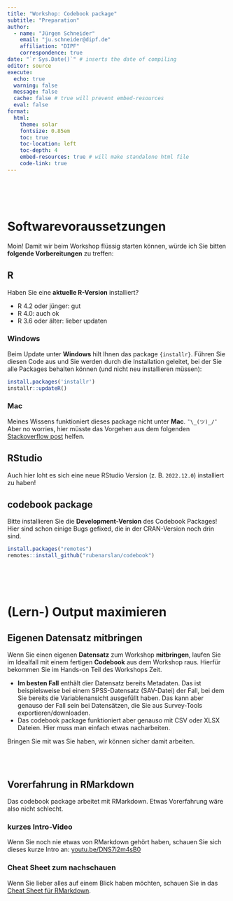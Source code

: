 ```yaml
---
title: "Workshop: Codebook package"
subtitle: "Preparation"
author:
  - name: "Jürgen Schneider"
    email: "ju.schneider@dipf.de"
    affiliation: "DIPF"
    correspondence: true
date: "`r Sys.Date()`" # inserts the date of compiling
editor: source
execute:
  echo: true
  warning: false
  message: false
  cache: false # true will prevent embed-resources
  eval: false
format: 
  html:
    theme: solar
    fontsize: 0.85em
    toc: true
    toc-location: left
    toc-depth: 4
    embed-resources: true # will make standalone html file
    code-link: true
---
```


\
\
\

# Softwarevoraussetzungen

Moin! Damit wir beim Workshop flüssig starten können, würde ich Sie bitten **folgende Vorbereitungen** zu treffen:

## R

Haben Sie eine **aktuelle R-Version** installiert?  

* R 4.2 oder jünger: gut
* R 4.0: auch ok
* R 3.6 oder älter: lieber updaten

::: {.panel-tabset}

### Windows

Beim Update unter **Windows** hilt Ihnen das package `{installr}`. Führen Sie diesen Code aus und Sie werden durch die Installation geleitet, bei der Sie alle Packages behalten können (und nicht neu installieren müssen):

```r
install.packages('installr')
installr::updateR()
```


### Mac

Meines Wissens funktioniert dieses package nicht unter **Mac**. `¯\_(ツ)_/¯`  
Aber no worries, hier müsste das Vorgehen aus dem folgenden [Stackoverflow post](https://stackoverflow.com/questions/13656699/update-r-using-rstudio/17625368#17625368) helfen.

:::



## RStudio

Auch hier loht es sich eine neue RStudio Version (z. B. `2022.12.0`) installiert zu haben!


## codebook package

Bitte installieren Sie die **Development-Version** des Codebook Packages!  
Hier sind schon einige Bugs gefixed, die in der CRAN-Version noch drin sind.

```r
install.packages("remotes")
remotes::install_github("rubenarslan/codebook")
```

\
\
\

# (Lern-) Output maximieren

## Eigenen Datensatz mitbringen

Wenn Sie einen eigenen **Datensatz** zum Workshop **mitbringen**, laufen Sie im Idealfall mit einem fertigen **Codebook** aus dem Workshop raus. Hierfür bekommen Sie im Hands-on Teil des Workshops Zeit.  

* __Im besten Fall__ enthält dier Datensatz bereits Metadaten. Das ist beispielsweise bei einem SPSS-Datensatz (SAV-Datei) der Fall, bei dem Sie bereits die Variablenansicht ausgefüllt haben. Das kann aber genauso der Fall sein bei Datensätzen, die Sie aus Survey-Tools exportieren/downloaden.
* Das codebook package funktioniert aber genauso mit CSV oder XLSX Dateien. Hier muss man einfach etwas nacharbeiten.

Bringen Sie mit was Sie haben, wir können sicher damit arbeiten.

\
\

## Vorerfahrung in RMarkdown

Das codebook package arbeitet mit RMarkdown. Etwas Vorerfahrung wäre also nicht schlecht.

::: {.panel-tabset}

### kurzes Intro-Video

Wenn Sie noch nie etwas von RMarkdown gehört haben, schauen Sie sich dieses kurze Intro an: [youtu.be/DNS7i2m4sB0](https://youtu.be/DNS7i2m4sB0)



### Cheat Sheet zum nachschauen

Wenn Sie lieber alles auf einem Blick haben möchten, schauen Sie in das [Cheat Sheet für RMarkdown](https://raw.githubusercontent.com/rstudio/cheatsheets/main/rmarkdown-2.0.pdf).

:::